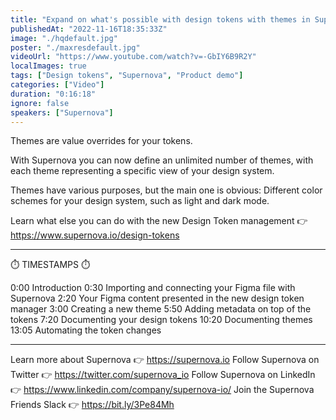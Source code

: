 ```yaml
---
title: "Expand on what's possible with design tokens with themes in Supernova"
publishedAt: "2022-11-16T18:35:33Z"
image: "./hqdefault.jpg"
poster: "./maxresdefault.jpg"
videoUrl: "https://www.youtube.com/watch?v=-GbIY6B9R2Y"
localImages: true
tags: ["Design tokens", "Supernova", "Product demo"]
categories: ["Video"]
duration: "0:16:18"
ignore: false
speakers: ["Supernova"]
---
```


Themes are value overrides for your tokens.

With Supernova you can now define an unlimited number of themes, with each theme representing a specific view of your design system.

Themes have various purposes, but the main one is obvious: Different color schemes for your design system, such as light and dark mode.

Learn what else you can do with the new Design Token management 👉 https://www.supernova.io/design-tokens

---

⏱️ TIMESTAMPS ⏱️

0:00 Introduction
0:30 Importing and connecting your Figma file with Supernova
2:20 Your Figma content presented in the new design token manager
3:00 Creating a new theme
5:50 Adding metadata on top of the tokens
7:20 Documenting your design tokens
10:20 Documenting themes
13:05 Automating the token changes

---

Learn more about Supernova 👉 https://supernova.io
Follow Supernova on Twitter 👉 https://twitter.com/supernova_io
Follow Supernova on LinkedIn 👉 https://www.linkedin.com/company/supernova-io/
Join the Supernova Friends Slack 👉 https://bit.ly/3Pe84Mh
